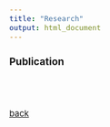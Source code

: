 ```yaml
---
title: "Research"
output: html_document
---
```


<style type="text/css">

body, td {
   font-size: 15px;
}
pre {
  font-size: 15px
}
</style>


### Publication

<br>
<br>

[back](../index.html)